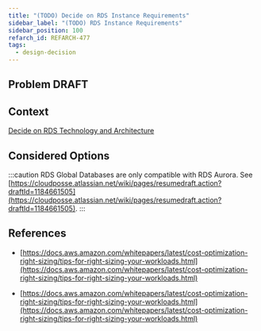 ```yaml
---
title: "(TODO) Decide on RDS Instance Requirements"
sidebar_label: "(TODO) RDS Instance Requirements"
sidebar_position: 100
refarch_id: REFARCH-477
tags:
  - design-decision
---
```



## Problem **DRAFT**

## Context

[Decide on RDS Technology and Architecture](/layers/data/design-decisions/decide-on-rds-technology-and-architecture)

## Considered Options

:::caution
RDS Global Databases are only compatible with RDS Aurora. See [https://cloudposse.atlassian.net/wiki/pages/resumedraft.action?draftId=1184661505](https://cloudposse.atlassian.net/wiki/pages/resumedraft.action?draftId=1184661505).
:::

## References

- [https://docs.aws.amazon.com/whitepapers/latest/cost-optimization-right-sizing/tips-for-right-sizing-your-workloads.html](https://docs.aws.amazon.com/whitepapers/latest/cost-optimization-right-sizing/tips-for-right-sizing-your-workloads.html)

- [https://docs.aws.amazon.com/whitepapers/latest/cost-optimization-right-sizing/tips-for-right-sizing-your-workloads.html](https://docs.aws.amazon.com/whitepapers/latest/cost-optimization-right-sizing/tips-for-right-sizing-your-workloads.html)
